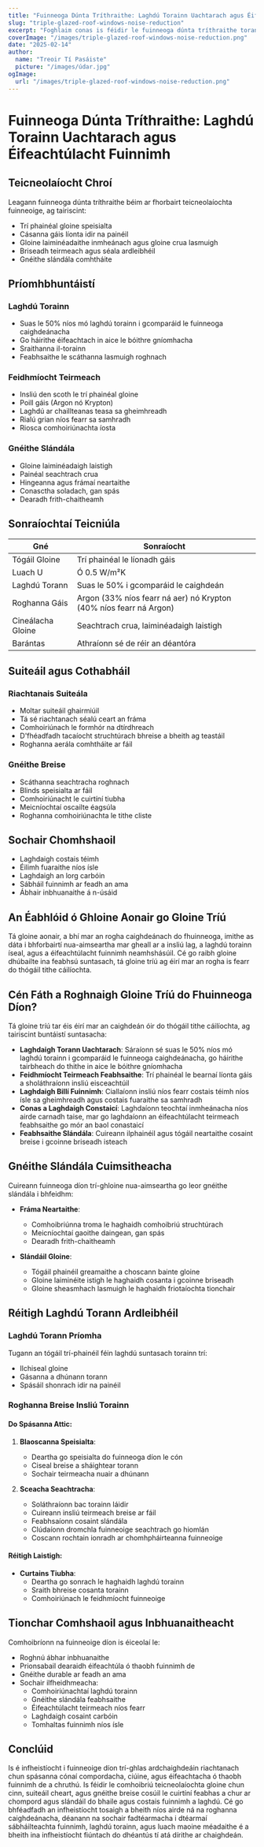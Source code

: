 ```yaml
---
title: "Fuinneoga Dúnta Tríthraithe: Laghdú Torainn Uachtarach agus Éifeachtúlacht Fuinnimh"
slug: "triple-glazed-roof-windows-noise-reduction"
excerpt: "Foghlaim conas is féidir le fuinneoga dúnta tríthraithe torann a laghdú suas le 50% agus éifeachtúlacht fuinnimh agus slándáil bhaile a fheabhsú."
coverImage: "/images/triple-glazed-roof-windows-noise-reduction.png"
date: "2025-02-14"
author:
  name: "Treoir Tí Pasáiste"
  picture: "/images/údar.jpg"
ogImage:
  url: "/images/triple-glazed-roof-windows-noise-reduction.png"
---
```


# Fuinneoga Dúnta Tríthraithe: Laghdú Torainn Uachtarach agus Éifeachtúlacht Fuinnimh

## Teicneolaíocht Chroí

Leagann fuinneoga dúnta tríthraithe béim ar fhorbairt teicneolaíochta fuinneoige, ag tairiscint:

- Trí phainéal gloine speisialta
- Cásanna gáis líonta idir na painéil
- Gloine laiminéadaithe inmheánach agus gloine crua lasmuigh
- Briseadh teirmeach agus séala ardleibhéil
- Gnéithe slándála comhtháite

## Príomhbhuntáistí

### Laghdú Torainn
- Suas le 50% níos mó laghdú torainn i gcomparáid le fuinneoga caighdeánacha
- Go háirithe éifeachtach in aice le bóithre gníomhacha
- Sraithanna il-torainn
- Feabhsaithe le scáthanna lasmuigh roghnach

### Feidhmíocht Teirmeach
- Insliú den scoth le trí phainéal gloine
- Poill gáis (Argon nó Krypton)
- Laghdú ar chaillteanas teasa sa gheimhreadh
- Rialú grian níos fearr sa samhradh
- Riosca comhoiriúnachta íosta

### Gnéithe Slándála
- Gloine laiminéadaigh laistigh
- Painéal seachtrach crua
- Hingeanna agus frámaí neartaithe
- Conasctha soladach, gan spás
- Dearadh frith-chaitheamh

## Sonraíochtaí Teicniúla

| Gné | Sonraíocht |
|-----|------------|
| Tógáil Gloine | Trí phainéal le líonadh gáis |
| Luach U | Ó 0.5 W/m²K |
| Laghdú Torann | Suas le 50% i gcomparáid le caighdeán |
| Roghanna Gáis | Argon (33% níos fearr ná aer) nó Krypton (40% níos fearr ná Argon) |
| Cineálacha Gloine | Seachtrach crua, laiminéadaigh laistigh |
| Barántas | Athraíonn sé de réir an déantóra |

## Suiteáil agus Cothabháil

### Riachtanais Suiteála
- Moltar suiteáil ghairmiúil
- Tá sé riachtanach séalú ceart an fráma
- Comhoiriúnach le formhór na dtírdhreach
- D'fhéadfadh tacaíocht struchtúrach bhreise a bheith ag teastáil
- Roghanna aerála comhtháite ar fáil

### Gnéithe Breise
- Scáthanna seachtracha roghnach
- Blinds speisialta ar fáil
- Comhoiriúnacht le cuirtíní tiubha
- Meicníochtaí oscailte éagsúla
- Roghanna comhoiriúnachta le tithe cliste

## Sochair Chomhshaoil

- Laghdaigh costais téimh
- Éilimh fuaraithe níos ísle
- Laghdaigh an lorg carbóin
- Sábháil fuinnimh ar feadh an ama
- Ábhair inbhuanaithe á n-úsáid

## An Éabhlóid ó Ghloine Aonair go Gloine Tríú

Tá gloine aonair, a bhí mar an rogha caighdeánach do fhuinneoga, imithe as dáta i bhforbairtí nua-aimseartha mar gheall ar a insliú lag, a laghdú torainn íseal, agus a éifeachtúlacht fuinnimh neamhshásúil. Cé go raibh gloine dhúbailte ina feabhsú suntasach, tá gloine tríú ag éirí mar an rogha is fearr do thógáil tithe cáilíochta.

## Cén Fáth a Roghnaigh Gloine Tríú do Fhuinneoga Díon?

Tá gloine tríú tar éis éirí mar an caighdeán óir do thógáil tithe cáilíochta, ag tairiscint buntáistí suntasacha:

- **Laghdaigh Torann Uachtarach**: Sáraíonn sé suas le 50% níos mó laghdú torainn i gcomparáid le fuinneoga caighdeánacha, go háirithe tairbheach do thithe in aice le bóithre gníomhacha
- **Feidhmíocht Teirmeach Feabhsaithe**: Trí phainéal le bearnaí líonta gáis a sholáthraíonn insliú eisceachtúil
- **Laghdaigh Billí Fuinnimh**: Ciallaíonn insliú níos fearr costais téimh níos ísle sa gheimhreadh agus costais fuaraithe sa samhradh
- **Conas a Laghdaigh Constaicí**: Laghdaíonn teochtaí inmheánacha níos airde carnadh taise, mar go laghdaíonn an éifeachtúlacht teirmeach feabhsaithe go mór an baol conastaicí
- **Feabhsaithe Slándála**: Cuireann ilphainéil agus tógáil neartaithe cosaint breise i gcoinne briseadh isteach

## Gnéithe Slándála Cuimsitheacha

Cuireann fuinneoga díon trí-ghloine nua-aimseartha go leor gnéithe slándála i bhfeidhm:

- **Fráma Neartaithe**:
  - Comhoibriúnna troma le haghaidh comhoibriú struchtúrach
  - Meicníochtaí gaoithe daingean, gan spás
  - Dearadh frith-chaitheamh

- **Slándáil Gloine**:
  - Tógáil phainéil greamaithe a choscann bainte gloine
  - Gloine laiminéite istigh le haghaidh cosanta i gcoinne briseadh
  - Gloine sheasmhach lasmuigh le haghaidh friotaíochta tionchair

## Réitigh Laghdú Torann Ardleibhéil

### Laghdú Torann Príomha
Tugann an tógáil trí-phainéil féin laghdú suntasach torainn trí:
- Ilchiseal gloine
- Gásanna a dhúnann torann
- Spásáil shonrach idir na painéil

### Roghanna Breise Insliú Torainn

#### Do Spásanna Attic:
1. **Blaoscanna Speisialta**: 
   - Deartha go speisialta do fuinneoga díon le cón
   - Ciseal breise a sháightear torann
   - Sochair teirmeacha nuair a dhúnann

2. **Sceacha Seachtracha**:
   - Soláthraíonn bac torainn láidir
   - Cuireann insliú teirmeach breise ar fáil
   - Feabhsaíonn cosaint slándála
   - Clúdaíonn dromchla fuinneoige seachtrach go hiomlán
   - Coscann rochtain ionradh ar chomhpháirteanna fuinneoige

#### Réitigh Laistigh:
- **Curtains Tiubha**: 
  - Deartha go sonrach le haghaidh laghdú torainn
  - Sraith bhreise cosanta torainn
  - Comhoiriúnach le feidhmíocht fuinneoige

## Tionchar Comhshaoil agus Inbhuanaitheacht

Comhoibríonn na fuinneoige díon is éiceolaí le:
- Roghnú ábhar inbhuanaithe
- Prionsabail dearaidh éifeachtúla ó thaobh fuinnimh de
- Gnéithe durable ar feadh an ama
- Sochair ilfheidhmeacha:
  - Comhoiriúnachtaí laghdú torainn
  - Gnéithe slándála feabhsaithe
  - Éifeachtúlacht teirmeach níos fearr
  - Laghdaigh cosaint carbóin
  - Tomhaltas fuinnimh níos ísle

## Conclúid

Is é infheistíocht i fuinneoige díon trí-ghlas ardchaighdeáin riachtanach chun spásanna cónaí compordacha, ciúine, agus éifeachtacha ó thaobh fuinnimh de a chruthú. Is féidir le comhoibriú teicneolaíochta gloine chun cinn, suiteáil cheart, agus gnéithe breise cosúil le cuirtíní feabhas a chur ar chompord agus slándáil do bhaile agus costais fuinnimh a laghdú. Cé go bhféadfadh an infheistíocht tosaigh a bheith níos airde ná na roghanna caighdeánacha, déanann na sochair fadtéarmacha i dtéarmaí sábháilteachta fuinnimh, laghdú torainn, agus luach maoine méadaithe é a bheith ina infheistíocht fiúntach do dhéantús tí atá dírithe ar chaighdeán.
